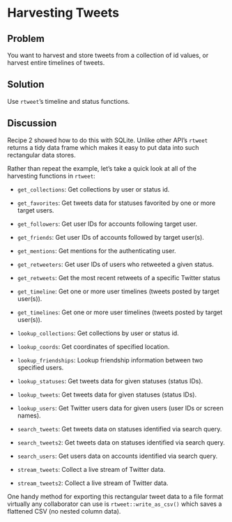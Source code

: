 # Harvesting Tweets

## Problem

You want to harvest and store tweets from a collection of id values, or harvest entire timelines of tweets.

## Solution

Use `rtweet`'s timeline and status functions.

## Discussion

Recipe 2 showed how to do this with SQLite. Unlike other API's `rtweet` returns a tidy data frame which makes it easy to put data into such rectangular data stores. 

Rather than repeat the example, let's take a quick look at all of the harvesting functions in `rtweet`:

- `get_collections`: Get collections by user or status id.
- `get_favorites`: Get tweets data for statuses favorited by one or more target users.
- `get_followers`: Get user IDs for accounts following target user.
- `get_friends`: Get user IDs of accounts followed by target user(s).
- `get_mentions`:  Get mentions for the authenticating user.
- `get_retweeters`:  Get user IDs of users who retweeted a given status.
- `get_retweets`:  Get the most recent retweets of a specific Twitter status
- `get_timeline`:  Get one or more user timelines (tweets posted by target user(s)).
- `get_timelines`: Get one or more user timelines (tweets posted by target user(s)).

- `lookup_collections`:  Get collections by user or status id.
- `lookup_coords`: Get coordinates of specified location.
- `lookup_friendships`:  Lookup friendship information between two specified users.
- `lookup_statuses`: Get tweets data for given statuses (status IDs).
- `lookup_tweets`: Get tweets data for given statuses (status IDs).
- `lookup_users`:  Get Twitter users data for given users (user IDs or screen names).

- `search_tweets`: Get tweets data on statuses identified via search query.
- `search_tweets2`:  Get tweets data on statuses identified via search query.
- `search_users`:  Get users data on accounts identified via search query.

- `stream_tweets`: Collect a live stream of Twitter data.
- `stream_tweets2`:  Collect a live stream of Twitter data.

One handy method for exporting this rectangular tweet data to a file format virtually any collaborator can use is `rtweet::write_as_csv()` which saves a flattened CSV (no nested column data).

